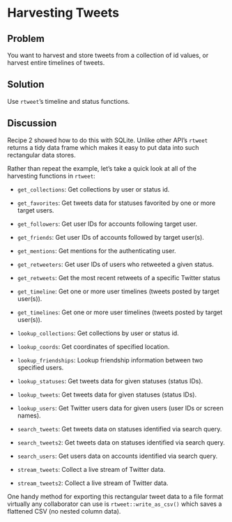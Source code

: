 # Harvesting Tweets

## Problem

You want to harvest and store tweets from a collection of id values, or harvest entire timelines of tweets.

## Solution

Use `rtweet`'s timeline and status functions.

## Discussion

Recipe 2 showed how to do this with SQLite. Unlike other API's `rtweet` returns a tidy data frame which makes it easy to put data into such rectangular data stores. 

Rather than repeat the example, let's take a quick look at all of the harvesting functions in `rtweet`:

- `get_collections`: Get collections by user or status id.
- `get_favorites`: Get tweets data for statuses favorited by one or more target users.
- `get_followers`: Get user IDs for accounts following target user.
- `get_friends`: Get user IDs of accounts followed by target user(s).
- `get_mentions`:  Get mentions for the authenticating user.
- `get_retweeters`:  Get user IDs of users who retweeted a given status.
- `get_retweets`:  Get the most recent retweets of a specific Twitter status
- `get_timeline`:  Get one or more user timelines (tweets posted by target user(s)).
- `get_timelines`: Get one or more user timelines (tweets posted by target user(s)).

- `lookup_collections`:  Get collections by user or status id.
- `lookup_coords`: Get coordinates of specified location.
- `lookup_friendships`:  Lookup friendship information between two specified users.
- `lookup_statuses`: Get tweets data for given statuses (status IDs).
- `lookup_tweets`: Get tweets data for given statuses (status IDs).
- `lookup_users`:  Get Twitter users data for given users (user IDs or screen names).

- `search_tweets`: Get tweets data on statuses identified via search query.
- `search_tweets2`:  Get tweets data on statuses identified via search query.
- `search_users`:  Get users data on accounts identified via search query.

- `stream_tweets`: Collect a live stream of Twitter data.
- `stream_tweets2`:  Collect a live stream of Twitter data.

One handy method for exporting this rectangular tweet data to a file format virtually any collaborator can use is `rtweet::write_as_csv()` which saves a flattened CSV (no nested column data).

